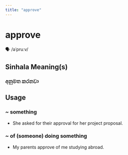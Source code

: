 ```yaml
---
title: "approve"
---
```


# approve

🗣️ /əˈpruːv/

## Sinhala Meaning(s)

### අනුමත කරනවා

## Usage

### ~ something

- She asked for their approval for her project proposal.


### ~ of (someone) doing something

- My parents approve of me studying abroad.

